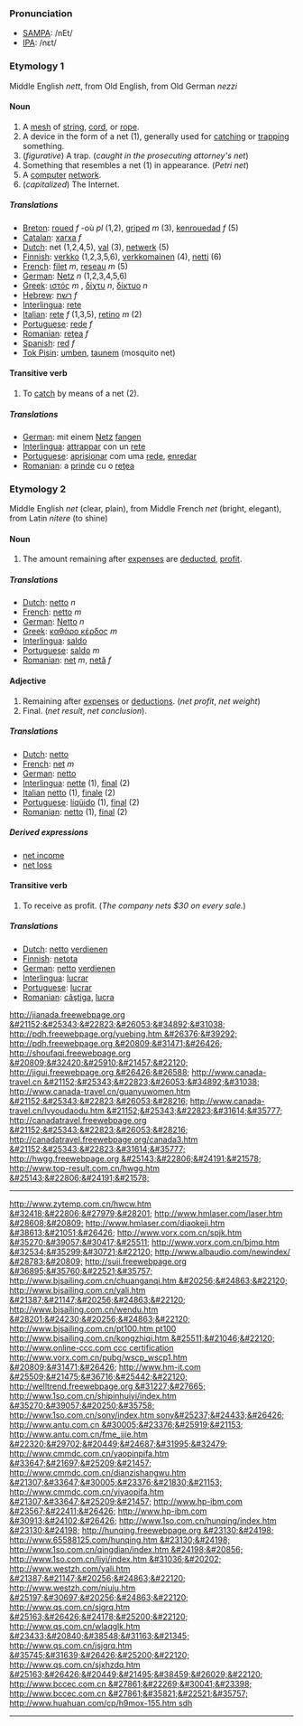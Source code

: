 ===Pronunciation===

*[[w:SAMPA|SAMPA]]: /nEt/
*[[w:IPA|IPA]]: /nɛt/

===Etymology 1===

Middle English ''nett'', from Old English, from Old German ''nezzi''

====Noun====

# A [[mesh]] of [[string]], [[cord]], or [[rope]].
# A device in the form of a net (1), generally used for [[catch]]ing or [[trap]]ping something.
# (''figurative'') A trap.  (''caught in the prosecuting attorney's net'')
# Something that resembles a net (1) in appearance. (''Petri net'')
# A [[computer]] [[network]].
# (''capitalized'') The Internet.

=====Translations=====
*[[Breton]]: [[roued]] ''f'' -où ''pl'' (1,2), [[griped]] ''m'' (3), [[kenrouedad]] ''f'' (5)
*[[Catalan]]: [[xarxa]] ''f''
*[[Dutch]]: net (1,2,4,5), [[val]] (3), [[netwerk]] (5)
*[[Finnish]]: [[verkko]] (1,2,3,5,6), [[verkkomainen]] (4), [[netti]] (6)
*[[French]]: [[filet]] ''m'', [[reseau]] ''m'' (5)
*[[German]]: [[Netz]] ''n'' (1,2,3,4,5,6)
*[[Greek]]: [[ιστός]] ''m'' , [[δίχτυ]] ''n'', [[δίκτυο]] ''n''
*[[Hebrew]]: [[רשת]] ''f''
*[[Interlingua]]: [[rete]]
*[[Italian]]: [[rete]] ''f'' (1,3,5), [[retino]] ''m'' (2)
*[[Portuguese]]: [[rede]] ''f''
*[[Romanian]]: [[reţea]] ''f''
*[[Spanish]]: [[red]] ''f''
*[[Tok Pisin]]: [[umben]], [[taunem]] (mosquito net)

====Transitive verb====

# To [[catch]] by means of a net (2).

=====Translations=====

*[[German]]: mit einem [[Netz]] [[fangen]]
*[[Interlingua]]: [[attrappar]] con un [[rete]]
*[[Portuguese]]: [[aprisionar]] com uma [[rede]], [[enredar]]
*[[Romanian]]: a [[prinde]] cu o [[reţea]]

===Etymology 2===

Middle English ''net'' (clear, plain), from Middle French ''net'' (bright, elegant), from Latin ''nitere'' (to shine)

====Noun====

# The amount remaining after [[expense]]s are [[deduct]]ed, [[profit]].


=====Translations=====
*[[Dutch]]: [[netto]] ''n''
*[[French]]: [[netto]] ''m''
*[[German]]: [[Netto]] ''n''
*[[Greek]]: [[καθάρο κέρδος]] ''m''
*[[Interlingua]]: [[saldo]]
*[[Portuguese]]: [[saldo]] ''m''
*[[Romanian]]: [[net]] ''m'', [[netă]] ''f''

====Adjective====

# Remaining after [[expense]]s or [[deductions]]. (''net profit'', ''net weight'')
# Final. (''net result'', ''net conclusion'').

=====Translations=====
*[[Dutch]]: [[netto]]
*[[French]]: [[net]] ''m''
*[[German]]: [[netto]]
*[[Interlingua]]: [[nette]] (1), [[final]] (2)
*[[Italian]] [[netto]] (1), [[finale]] (2)
*[[Portuguese]]: [[líqüido]] (1), [[final]] (2)
*[[Romanian]]: [[netto]] (1), [[final]] (2)

=====Derived expressions=====

*[[net income]]
*[[net loss]]

====Transitive verb====

# To receive as profit. (''The company nets $30 on every sale.'')

=====Translations=====
*[[Dutch]]: [[netto]] [[verdienen]]
*[[Finnish]]: [[netota]]
*[[German]]: [[netto]] [[verdienen]]
*[[Interlingua]]: [[lucrar]]
*[[Portuguese]]: [[lucrar]]
*[[Romanian]]: [[câştiga]], [[lucra]]

[[http://jianada.freewebpage.org &#21152;&#25343;&#22823;&#26053;&#34892;&#31038;]]
[[http://pdh.freewebpage.org/yuebing.htm &#26376;&#39292;]]
[[http://pdh.freewebpage.org &#20809;&#31471;&#26426;]]
[[http://shoufaqi.freewebpage.org &#20809;&#32420;&#25910;&#21457;&#22120;]]
[[http://jigui.freewebpage.org &#26426;&#26588;]]
[[http://www.canada-travel.cn &#21152;&#25343;&#22823;&#26053;&#34892;&#31038;]]
[[http://www.canada-travel.cn/guanyuwomen.htm &#21152;&#25343;&#22823;&#26053;&#28216;]]
[[http://www.canada-travel.cn/lvyoudaodu.htm &#21152;&#25343;&#22823;&#31614;&#35777;]]
[[http://canadatravel.freewebpage.org &#21152;&#25343;&#22823;&#26053;&#28216;]]
[[http://canadatravel.freewebpage.org/canada3.htm &#21152;&#25343;&#22823;&#31614;&#35777;]]
[[http://hwgg.freewebpage.org &#25143;&#22806;&#24191;&#21578;]]
[[http://www.top-result.com.cn/hwgg.htm &#25143;&#22806;&#24191;&#21578;]]
----
[[http://www.zytemp.com.cn/hwcw.htm &#32418;&#22806;&#27979;&#28201;]]
[[http://www.hmlaser.com/laser.htm &#28608;&#20809;]]
[[http://www.hmlaser.com/diaokeji.htm &#38613;&#21051;&#26426;]]
[[http://www.vorx.com.cn/spjk.htm &#35270;&#39057;&#30417;&#25511;]]
[[http://www.vorx.com.cn/bjmq.htm &#32534;&#35299;&#30721;&#22120;]]
[[http://www.albaudio.com/newindex/ &#28783;&#20809;]]
[[http://suji.freewebpage.org &#36895;&#35760;&#22521;&#35757;]]
[[http://www.bjsailing.com.cn/chuanganqi.htm &#20256;&#24863;&#22120;]]
[[http://www.bjsailing.com.cn/yali.htm &#21387;&#21147;&#20256;&#24863;&#22120;]]
[[http://www.bjsailing.com.cn/wendu.htm &#28201;&#24230;&#20256;&#24863;&#22120;]]
[[http://www.bjsailing.com.cn/pt100.htm pt100]]
[[http://www.bjsailing.com.cn/kongzhiqi.htm &#25511;&#21046;&#22120;]]
[[http://www.online-ccc.com ccc certification]]
[[http://www.vorx.com.cn/pubg/wscp_wscp1.htm &#20809;&#31471;&#26426;]]
[[http://www.hm-it.com &#25509;&#21475;&#36716;&#25442;&#22120;]]
[[http://welltrend.freewebpage.org &#31227;&#27665;]]
[[http://www.1so.com.cn/shipinhuiyi/index.htm &#35270;&#39057;&#20250;&#35758;]]
[[http://www.1so.com.cn/sony/index.htm sony&#25237;&#24433;&#26426;]]
[[http://www.antu.com.cn &#30005;&#23376;&#25919;&#21153;]]
[[http://www.antu.com.cn/fme_jjie.htm &#22320;&#29702;&#20449;&#24687;&#31995;&#32479;]]
[[http://www.cmmdc.com.cn/yaopinpifa.htm &#33647;&#21697;&#25209;&#21457;]]
[[http://www.cmmdc.com.cn/dianzishangwu.htm &#21307;&#33647;&#30005;&#23376;&#21830;&#21153;]]
[[http://www.cmmdc.com.cn/yiyaopifa.htm &#21307;&#33647;&#25209;&#21457;]]
[[http://www.hp-ibm.com &#23567;&#22411;&#26426;]]
[[http://www.hp-ibm.com &#30913;&#24102;&#26426;]]
[[http://www.1so.com.cn/hunqing/index.htm &#23130;&#24198;]]
[[http://hunqing.freewebpage.org &#23130;&#24198;]]
[[http://www.65588125.com/hunqing.htm &#23130;&#24198;]]
[[http://www.1so.com.cn/qingdian/index.htm &#24198;&#20856;]]
[[http://www.1so.com.cn/liyi/index.htm &#31036;&#20202;]]
[[http://www.westzh.com/yali.htm &#21387;&#21147;&#20256;&#24863;&#22120;]]
[[http://www.westzh.com/niuju.htm &#25197;&#30697;&#20256;&#24863;&#22120;]]
[[http://www.qs.com.cn/sjgrq.htm &#25163;&#26426;&#24178;&#25200;&#22120;]]
[[http://www.qs.com.cn/wlaqglk.htm &#23433;&#20840;&#38548;&#31163;&#21345;]]
[[http://www.qs.com.cn/jsjgrq.htm &#35745;&#31639;&#26426;&#25200;&#22120;]]
[[http://www.qs.com.cn/sjxhzdq.htm &#25163;&#26426;&#20449;&#21495;&#38459;&#26029;&#22120;]]
[[http://www.bccec.com.cn &#27861;&#22269;&#30041;&#23398;]]
[[http://www.bccec.com.cn &#27861;&#35821;&#22521;&#35757;]]
[[http://www.huahuan.com/cp/h9mox-155.htm sdh]]
----